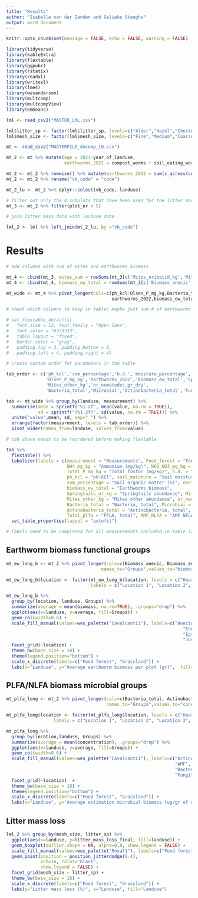 ---
title: "Results"
author: "Isabelle van der Zanden and Gelieke Steeghs"
output: word_document
---

```{r setup, include=FALSE}
knitr::opts_chunk$set(message = FALSE, echo = FALSE, warning = FALSE)
```

``` {r package}

library(tidyverse)
library(kableExtra)
library(flextable)
library(ggpubr)
library(rstatix)
library(readxl)
library(writexl)
library(lme4)
library(wesanderson)
library(multcomp)
library(multcompView)
library(emmeans)

```

``` {r upload and mutate files}
lml <- read_csv2("MASTER_LML.csv")

lml$litter_sp <- factor(lml$litter_sp, levels=c("Alder","Hazel","Chestnut"))
lml$mesh_size <- factor(lml$mesh_size, levels=c("Fine","Medium","Coarse"))

mt <- read_csv2("MASTERFILE_decomp_10.csv")

mt_2 <- mt %>% mutate(age = 2021-year_of_landuse,
                      earthworms_2021 = compost_worms + soil_eating_worms + pendelaars)

mt_2 <- mt_2 %>% rowwise() %>% mutate(earthworms_2022 = sum(c_across(contains("Abundance"))))
mt_2 <- mt_2 %>% rename("vb_code" = "code")

mt_2_lu <- mt_2 %>% dplyr::select(vb_code, landuse)

# filter out only the 4 subplots that have been used for the litter mass experiment
mt_3 <- mt_2 %>% filter(plot_nr < 5)

# join litter mass data with landuse data

lml_2 <- lml %>% left_join(mt_2_lu, by ="vb_code")

```

# Results

``` {r table}

# add columns with sum of mites and earthworms biomass

mt_4 <- cbind(mt_3, mites_sum = rowSums(mt_3[c('Mites_oribatid_kg','Mites_other_kg')]))
mt_4 <- cbind(mt_4, biomass_ew_total = rowSums(mt_3[c('Biomass_anecic','Biomass_endogeic','Biomass_epigeic','Biomass_juvenile')]))

mt_wide <- mt_4 %>% pivot_longer(cols=c(ph_kcl:Olsen_P_mg_kg,Bacteria_total:Springtails_nr_kg,
                                        earthworms_2022,biomass_ew_total), names_to="measurement")

# check which columns to keep in table! maybe just sum # of earthworms or sum of biomass. maybe also sum of mites?

# set_flextable_defaults(
#   font.size = 12, font.family = "Open Sans",
#   font.color = "#333333",
#   table.layout = "fixed",
#   border.color = "gray",
#   padding.top = 3, padding.bottom = 3,
#   padding.left = 4, padding.right = 4)

# create custom order for parameters in the table

tab_order <- c('ph_kcl','som_percentage','b.d.','moisture_percentage','NO2_NO3_mg_kg','NH4_mg_kg','Total_P_mg_kg',
               'Olsen_P_mg_kg','earthworms_2022','biomass_ew_total','Springtails_nr_kg','Mites_oribatid_kg',
               'Mites_other_kg','nr_nematodes_gr_dry',
               'Bacteria_total','Microbial','Actinobacteria_total','Fungi_total','Total_plfa','AMF_NLFA')

tab <- mt_wide %>% group_by(landuse, measurement) %>% 
  summarise(mean = sprintf("%1.2f", mean(value, na.rm = TRUE)),
            sd = sprintf("(%1.2f)", sd(value, na.rm = TRUE))) %>% 
  unite("value",mean, sd, sep=" ") %>% 
  arrange(factor(measurement, levels = tab_order)) %>%
  pivot_wider(names_from=landuse, values_from=value) 

# tab above needs to be reordered before making flextable

tab %>% 
  flextable() %>% 
  labelizor(labels = c(measurement = "Measurements", Food_forest = "Food forest", 
                       NH4_mg_kg = "Ammonium (mg/kg)", NO2_NO3_mg_kg = "Nitrite and Nitrate (mg/kg)",
                       Total_P_mg_kg = "Total fosfor (mg/kg)", b.d. = "Bulk density (g/cm3)",
                       ph_kcl = "pH-KCl", soil_moisture = "Soil moisture (%)", 
                       som_percentage = "Soil organic matter (%)", earthworms_2022 = "Earthworms abundance",
                       biomass_ew_total = "Earthworms biomass",
                       Springtails_nr_kg = "Springtails abundance", Mites_oribatid_kg = "Mites oribatid abundance",
                       Mites_other_kg = "Mites other abundance", nr_nematodes_gr_dry = "Nematodes",
                       Bacteria_total = "Bacteria, total", Microbial = "Microbial",
                       Actinobacteria_total = "Actinobacteria, total", Fungi_total = "Fungi, total",
                       Total_plfa = "PFLA, total", AMF_NLFA = "AMF NFLA")) %>%
  set_table_properties(layout = "autofit")

# labels need to be completed for all measurements included in table (add units and such)

```
## Earthworm biomass functional groups

``` {r plot, stacked bar earthworm functional groups, fig.dim = c(10,8)}

mt_ew_long_b <- mt_2 %>% pivot_longer(cols=c(Biomass_anecic, Biomass_endogeic, Biomass_epigeic, Biomass_juvenile),
                                    names_to="Groups",values_to="biomass")

mt_ew_long_b$location <- factor(mt_ew_long_b$location, levels = c("Haarzuilens", "Vlaardingen","Boelenslaan", "Amsterdam"),
                                labels = c("Location 1", "Location 2", "Location 3", "Location 4"))

mt_ew_long_b %>% 
  group_by(location, landuse, Groups) %>%
  summarize(average = mean(biomass, na.rm=TRUE), .groups="drop") %>%
  ggplot(aes(x=landuse, y=average, fill=Groups)) + 
  geom_col(width=0.6) +
  scale_fill_manual(values=wes_palette("Cavalcanti1"), labels=c("Anecic earthworms",
                                                                   "Endogeic earthworms",
                                                                   "Epigeic earthworms",
                                                                   "Juveniles")) +
  facet_grid(~location) +
  theme_bw(base_size = 18) +
  theme(legend.position="bottom") +
  scale_x_discrete(labels=c("Food forest", "Grassland")) +
  labs(x="Landuse", y="Average earthworm biomass per plot (gr)",  fill="Microbial groups")

```

## PLFA/NLFA biomass microbial groups

``` {r plot, stacked bar microbial groups, fig.dim = c(10,8)}

mt_plfa_long <- mt_2 %>% pivot_longer(cols=c(Bacteria_total, Actinobacteria_total, Fungi_total, AMF_NLFA),
                                      names_to="Groups",values_to="concentration")

mt_plfa_long$location <- factor(mt_plfa_long$location, levels = c("Haarzuilens", "Vlaardingen","Boelenslaan", "Amsterdam"),
                  labels = c("Location 1", "Location 2", "Location 3", "Location 4"))

mt_plfa_long %>% 
  group_by(location,landuse, Groups) %>%
  summarize(average = mean(concentration), .groups="drop") %>%
  ggplot(aes(x=landuse, y=average, fill=Groups)) + 
  geom_col(width=0.6) +
  scale_fill_manual(values=wes_palette("Cavalcanti1"), labels=c("Actinobacteria",
                                                                "AMF",
                                                                "Bacteria",
                                                                "Fungi")) +
  facet_grid(~location)  +
  theme_bw(base_size = 18) +
  theme(legend.position="bottom") +
  scale_x_discrete(labels=c("Food forest", "Grassland")) +
  labs(x="Landuse", y="Average estimation microbial biomass (ug/gr of soil)",  fill="Microbial groups")

```

## Litter mass loss

``` {r plot, boxplot litter mass loss, fig.dim = c(8,10)}

lml_2 %>% group_by(mesh_size, litter_sp) %>%
  ggplot(aes(x=landuse, y=litter_mass_loss_final, fill=landuse)) +
  geom_boxplot(outlier.shape = NA, alpha=0.8, show.legend = FALSE) +
  scale_fill_manual(values=wes_palette("Royal1"), labels=c("Food forest","Grassland")) + 
  geom_point(position = position_jitterdodge(0.4), 
             pch=16, color="black",
             show.legend = FALSE) +
  facet_grid(mesh_size ~ litter_sp) +
  theme_bw(base_size = 16) +
  scale_x_discrete(labels=c("Food forest", "Grassland")) +
  labs(y="Litter mass loss (%)", x="Landuse", fill="Landuse")


``` 
